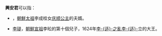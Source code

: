 '''興安君'''可以指：

* {{link-ko|李濟 (朝鮮駙馬)|이제 (부마)|李濟}}，[[朝鮮太祖|朝鮮太祖]]李成桂女[[庆顺公主|庆顺公主]]的夫婿。
* [[李瑅|李瑅]]，[[朝鮮宣祖|朝鮮宣祖]]李昖的第十個兒子，1624年[[李适之亂|李-{适}-之亂]][[李适|李-{适}-]]立的大王。

{{disambig|Cat=三字封號消歧義}}